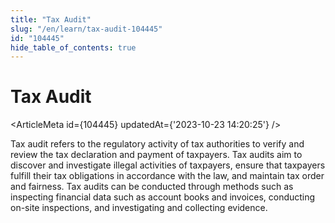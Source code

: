 ```yaml
---
title: "Tax Audit"
slug: "/en/learn/tax-audit-104445"
id: "104445"
hide_table_of_contents: true
---
```



# Tax Audit

<ArticleMeta id={104445} updatedAt={'2023-10-23 14:20:25'} />
<div className='border-solid border-b border-t-0 my-4 border-[var(--ifm-color-gray-300)]' />

Tax audit refers to the regulatory activity of tax authorities to verify and review the tax declaration and payment of taxpayers. Tax audits aim to discover and investigate illegal activities of taxpayers, ensure that taxpayers fulfill their tax obligations in accordance with the law, and maintain tax order and fairness. Tax audits can be conducted through methods such as inspecting financial data such as account books and invoices, conducting on-site inspections, and investigating and collecting evidence.
